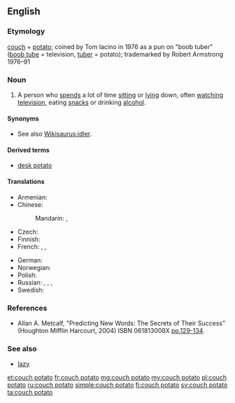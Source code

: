 {{was wotd|2010|March|23}}
==English==
{{wikipedia}}

===Etymology===
[[couch]] + [[potato]]; coined by Tom Iacino in 1976 as a pun on "boob tuber" ([[boob tube]] = television, [[tuber]] = potato); trademarked by Robert Armstrong 1976–91

===Noun===
{{en-noun|head=[[couch]] [[potato]]|couch potatoes}}

# A person who [[spend]]s a lot of time [[sitting]] or [[lying]] down, often [[watching]] [[television]], eating [[snack]]s or drinking [[alcohol]].

====Synonyms====
* See also [[Wikisaurus:idler]].

====Derived terms====
* [[desk potato]]

====Translations====
{{trans-top|person}}
* Armenian: {{t|hy|մեշոկ|tr=mešok}}
* Chinese:
*: Mandarin: {{t|cmn|電視迷|sc=Hani}}, {{t|cmn|电视迷|tr=diànshìmí|sc=Hani}}
* Czech: {{t+|cs|pecivál|m}}
* Finnish: {{t+|fi|sohvaperuna}}
* French: {{t+|fr|légume}},  {{t+|fr|avachi}}, {{t+|fr|pantouflard|m}}
{{trans-mid}}
* German: {{t|de|Nichtstuer|m}}
* Norwegian: {{t|no|sofagris|m}}
* Polish: {{t|pl|kanapowy leń|m}}
* Russian: {{t+|ru|лежебока|m|f|tr=ležebóka}}, {{t+|ru|сидень|m|tr=síden'}}, {{t+|ru|лентяй|m|tr=lentjáj}}, {{t+|ru|бездельник|m|tr=bezdél'nik}}
* Swedish: {{t+|sv|soffliggare|c}}
{{trans-bottom}}

===References===
* Allan A. Metcalf, "Predicting New Words: The Secrets of Their Success" (Houghton Mifflin Harcourt, 2004) ISBN 061813008X [http://books.google.com/books?id=ACsetPyuv8YC&pg=PA129 pp.129-134].

===See also===
* [[lazy]]

[[et:couch potato]]
[[fr:couch potato]]
[[mg:couch potato]]
[[my:couch potato]]
[[pl:couch potato]]
[[ru:couch potato]]
[[simple:couch potato]]
[[fi:couch potato]]
[[sv:couch potato]]
[[ta:couch potato]]
